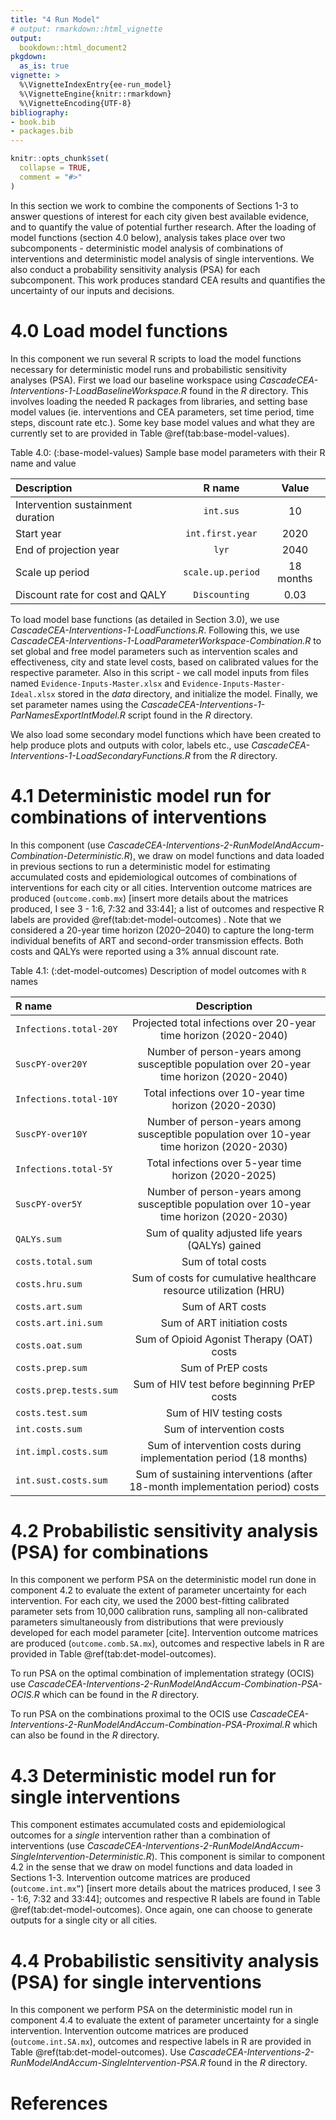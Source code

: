 ```yaml
---
title: "4 Run Model"
# output: rmarkdown::html_vignette
output:
  bookdown::html_document2
pkgdown:
  as_is: true
vignette: >
  %\VignetteIndexEntry{ee-run_model}
  %\VignetteEngine{knitr::rmarkdown}
  %\VignetteEncoding{UTF-8}
bibliography:
- book.bib
- packages.bib  
---
```


```r
knitr::opts_chunk$set(
  collapse = TRUE,
  comment = "#>"
)
```

In this section we work to combine the components of Sections 1-3 to answer questions  of interest for each city given best available evidence, and to quantify the value of potential further research. After the loading of model functions (section 4.0 below), analysis takes place over two subcomponents - deterministic model analysis of combinations of interventions and deterministic model analysis of single interventions. We also conduct a probability sensitivity analysis (PSA) for each subcomponent. This work produces standard CEA results and quantifies the uncertainty of our inputs and decisions. 

# 4.0 Load model functions {-}

In this component we run several R scripts to load the model functions necessary for deterministic model runs and probabilistic sensitivity analyses (PSA). First we load our baseline workspace using *CascadeCEA-Interventions-1-LoadBaselineWorkspace.R* found in the *R* directory. This involves loading the needed R packages from libraries, and setting base model values (ie. interventions and CEA parameters, set time period, time steps, discount rate etc.). Some key base model values and what they are currently set to are provided in Table \@ref(tab:base-model-values). 

Table 4.0: (\tab:base-model-values) Sample base model parameters with their R name and value


| **Description**                   | **R name**        | **Value** |
|:----------------------------------|:-----------------:|:---------:|
| Intervention sustainment duration | `int.sus`         | 10        |
| Start year                        | `int.first.year`  | 2020      |
| End of projection year            | `lyr`             | 2040      |
| Scale up period                   | `scale.up.period` | 18 months |
| Discount rate for cost and QALY   | `Discounting`     | 0.03      |

To load model base functions (as detailed in Section 3.0), we use *CascadeCEA-Interventions-1-LoadFunctions.R*. Following this, we use *CascadeCEA-Interventions-1-LoadParameterWorkspace-Combination.R* to set global and free model parameters such as intervention scales and effectiveness, city and state level costs,  based on calibrated values for the respective parameter. Also in this script - we call model inputs from files named `Evidence-Inputs-Master.xlsx` and `Evidence-Inputs-Master-Ideal.xlsx` stored in the *data* directory, and initialize the model. Finally, we set parameter names using the *CascadeCEA-Interventions-1-ParNamesExportIntModel.R* script found in the *R* directory. 

We also load some secondary model functions which have been created to help produce plots and outputs with color, labels etc., use *CascadeCEA-Interventions-1-LoadSecondaryFunctions.R* from the *R* directory. 

# 4.1 Deterministic model run for combinations of interventions {-}

In this component (use *CascadeCEA-Interventions-2-RunModelAndAccum-Combination-Deterministic.R*), we draw on model functions and data loaded in previous sections to run a deterministic model for estimating accumulated costs and epidemiological outcomes of combinations of interventions for each city or all cities. Intervention outcome matrices are produced (`outcome.comb.mx`) [insert more details about the matrices produced, I see 3 - 1:6, 7:32 and 33:44]; a list of outcomes and respective R labels are provided \@ref(tab:det-model-outcomes) . Note that we considered a 20-year time horizon (2020–2040) to capture the long-term individual benefits of ART and second-order transmission effects. Both costs and QALYs were reported using a 3% annual discount rate.

Table 4.1: (\tab:det-model-outcomes) Description of model outcomes with `R` names 

| **R name**             | **Description**                                                                           |
|:-----------------------|:-----------------------------------------------------------------------------------------:|
| `Infections.total-20Y` | Projected total infections over 20-year time horizon (2020-2040)                          |
| `SuscPY-over20Y`       | Number of person-years among susceptible population over 20-year time horizon (2020-2040) |
| `Infections.total-10Y` | Total infections over 10-year time horizon (2020-2030)                                    |
| `SuscPY-over10Y`       | Number of person-years among susceptible population over 10-year time horizon (2020-2030) |
| `Infections.total-5Y`  | Total infections over 5-year time horizon (2020-2025)                                     |
| `SuscPY-over5Y`        | Number of person-years among susceptible population over 10-year time horizon (2020-2030) |
| `QALYs.sum`            | Sum of quality adjusted life years (QALYs) gained                                         |
| `costs.total.sum`      | Sum of total costs                                                                        |
| `costs.hru.sum`        | Sum of costs for cumulative healthcare resource utilization (HRU)                         |
| `costs.art.sum`        | Sum of ART costs                                                                          |
| `costs.art.ini.sum`    | Sum of ART initiation costs                                                               |
| `costs.oat.sum`        | Sum of Opioid Agonist Therapy (OAT) costs                                                 |
| `costs.prep.sum`       | Sum of PrEP costs                                                                         |
| `costs.prep.tests.sum` | Sum of HIV test before beginning PrEP costs                                               |
| `costs.test.sum`       | Sum of HIV testing costs                                                                  |
| `int.costs.sum`        | Sum of intervention costs                                                                 |
| `int.impl.costs.sum`   | Sum of intervention costs during implementation period (18 months)                        |
| `int.sust.costs.sum`   | Sum of sustaining interventions (after 18-month implementation period) costs              |

# 4.2 Probabilistic sensitivity analysis (PSA) for combinations {-}

In this component we perform PSA on the deterministic model run done in component 4.2 to evaluate the extent of parameter uncertainty for each intervention. For each city, we used the 2000 best-fitting calibrated parameter sets from 10,000 calibration runs, sampling all non-calibrated parameters simultaneously from distributions that were previously developed for each model parameter [cite]. Intervention outcome matrices are produced (`outcome.comb.SA.mx`), outcomes and respective labels in R are provided in Table \@ref(tab:det-model-outcomes). 

To run PSA on the optimal combination of implementation strategy (OCIS) use *CascadeCEA-Interventions-2-RunModelAndAccum-Combination-PSA-OCIS.R* which can be found in the *R* directory. 

To run PSA on the combinations proximal to the OCIS use *CascadeCEA-Interventions-2-RunModelAndAccum-Combination-PSA-Proximal.R* which can also be found in the *R* directory. 


# 4.3 Deterministic model run for single interventions {-}
This component estimates accumulated costs and epidemiological outcomes for a *single* intervention rather than a combination of interventions (use *CascadeCEA-Interventions-2-RunModelAndAccum-SingleIntervention-Deterministic.R*). This component is similar to component 4.2 in the sense that we draw on model functions and data loaded in Sections 1-3. Intervention outcome matrices are produced (`outcome.int.mx”`) [insert more details about the matrices produced, I see 3 - 1:6, 7:32 and 33:44]; outcomes and respective R labels are found in Table \@ref(tab:det-model-outcomes). Once again, one can choose to generate outputs for a single city or all cities. 

# 4.4 Probabilistic sensitivity analysis (PSA) for single interventions {-}

In this component we perform PSA on the deterministic model run in component 4.4 to evaluate the extent of parameter uncertainty for a single intervention.  Intervention outcome matrices are produced (`outcome.int.SA.mx`), outcomes and respective labels in R are provided in Table \@ref(tab:det-model-outcomes). Use *CascadeCEA-Interventions-2-RunModelAndAccum-SingleIntervention-PSA.R* found in the *R* directory. 

# References {-}
